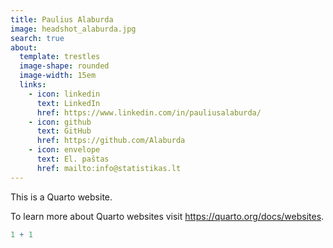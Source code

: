 ```yaml
---
title: Paulius Alaburda
image: headshot_alaburda.jpg
search: true
about:
  template: trestles
  image-shape: rounded
  image-width: 15em
  links:
    - icon: linkedin 
      text: LinkedIn
      href: https://www.linkedin.com/in/pauliusalaburda/
    - icon: github
      text: GitHub
      href: https://github.com/Alaburda
    - icon: envelope
      text: El. paštas
      href: mailto:info@statistikas.lt
---
```


This is a Quarto website.

To learn more about Quarto websites visit <https://quarto.org/docs/websites>.

```r
1 + 1
```
